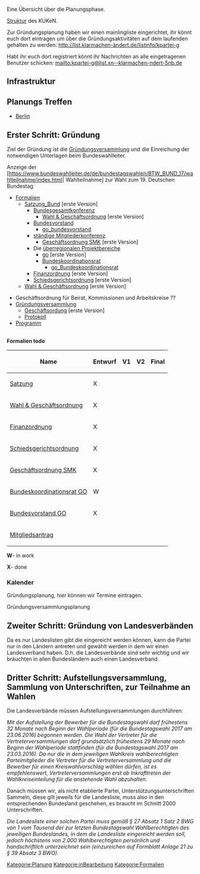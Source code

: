 Eine Übersicht über die Planungsphase.

[[Struktur_KUKeN_Bund| Struktur]] des KUKeN.

Zur Gründungsplanung haben wir einen mainlingliste eingerichtet, ihr könnt euch dort eintragen um über die Gründungsaktivitäten auf dem laufenden gehalten zu werden:
http://list.klarmachen-ändert.de/listinfo/kpartei-g

Habt ihr euch dort registriert könnt ihr Nachrichten an alle eingetragenen Benutzer schicken: 
mailto:kpartei-g@list.xn--klarmachen-ndert-5nb.de

== Infrastruktur ==

{{:Partei_Infrastruktur}}

== Planungs Treffen ==

* [[Planungstreffen_Berlin| Berlin]]

== Erster Schritt: Gründung ==

Ziel der Gründung ist die [[Gründungsversammlung]] und die Einreichung der notwendigen Unterlagen beim Bundeswahlleiter. 

Anzeige der  [https://www.bundeswahlleiter.de/de/bundestagswahlen/BTW_BUND_17/wahlteilnahme/index.html| Wahlteilnahme] zur Wahl zum 19. Deutschen Bundestag

* [[Formalien]]
** [[Satzung_Bund]] [erste Version]
***[[Bundesgesamtkonferenz]]
****[[Go|Wahl & Geschäftsordnung]] [erste Version]
***[[Bundesvorstand]]
****[[go_bundesvorstand]]
***[[ständige Mitgliederkonferenz]]
****[[Go_smk| Geschäftsordnung SMK]] [erste Version]
***Die [[überregionalen Projektbereiche]]
****[[go]] [erste Version]
****[[Bundeskoordinationsrat]]
*****[[go_Bundeskoordinationsrat]]
***[[Finanzordnung_Bund|Finanzordnung]] [erste Version]
***[[Schiedsgerichtsordnung_Bund|Schiedsgerichtsordnung]] [erste Version]
**[[Go|Wahl & Geschäftsordnung]] [erste Version]

{{Kalenderblatt
 |Typ    = Gründungsversammlung
 |Titel  = Gründungsversammlung
 |Link   = Gründungsversammlung
 |Datum  = 24.09.2016
 |Zeit   = (SS:MM)
 |Lokal  = hier die ....
 |Straße = ....
 |PLZ    = ...
 |Ort    = ..
}}
*Geschäftsordnung für Beirat, Kommissionen und Arbeitskreise ??
* [[Gründungsversammlung]]
** [[Go| Geschäftsordung]] [erste Version]
** [[Protokoll]]
*[[Programm]]

<br />

'''Formalien todo'''

{| class="wikitable"
|-
! Name !! Entwurf !! V1 !! V2 !! Final
|-
| [[Satzung]] || X ||  ||  ||
|-
| [[Go|Wahl & Geschäftsordnung]] || X ||  ||  ||
|-
| [[Finanzordnung_Bund|Finanzordnung]] || X ||  ||   ||
|-
| [[Schiedsgerichtsordnung_Bund|Schiedsgerichtsordnung]] || X ||  ||   ||
|-
| [[Go_smk| Geschäftsordnung SMK]] || X ||  ||   ||
|-
| [[go_Bundeskoordinationsrat| Bundeskoordinationsrat GO]] || W ||  ||   ||
|-
| [[go_bundesvorstand| Bundesvorstand GO]] || X ||  ||   ||
|-
| [[Mitgliedsantrag]] ||   ||  ||  ||
|}
'''W'''- in work

'''X'''- done

=== Kalender ===

Gründungsplanung, hier können wir Termine eintragen.

<mscalendar>Gründungsversammlungsplanung</mscalendar>

== Zweiter Schritt: Gründung von Landesverbänden ==

Da es nur Landeslisten gibt die eingereicht werden können, kann die Partei nur in den Ländern antreten und gewählt werden in dem wir einen Landesverband haben. D.h. die Landesverbände sind sehr wichtig und wir bräuchten in allen Bundesländern auch einen Landesverband. 

== Dritter Schritt: Aufstellungsversammlung, Sammlung von Unterschriften, zur Teilnahme an Wahlen ==

Die Landesverbände müssen Aufstellungsversammlungen durchführen:

''Mit der Aufstellung der Bewerber für die Bundestagswahl darf frühestens 32 Monate nach Beginn der Wahlperiode (für die Bundestagswahl 2017 am 23.06.2016) begonnen werden. Die Wahl der Vertreter für die Vertreterversammlungen darf grundsätzlich frühestens 29 Monate nach Beginn der Wahlperiode stattfinden (für die Bundestagswahl 2017 am 23.03.2016). Da nur die in dem jeweiligen Wahlkreis wahlberechtigten Parteimitglieder die Vertreter für die Vertreterversammlung und die Bewerber für einen Kreiswahlvorschlag wählen dürfen, ist es empfehlenswert, Vertreterversammlungen erst ab Inkrafttreten der Wahlkreiseinteilung für die anstehende Wahl abzuhalten.''

Danach müssen wir, als nicht etablierte Partei, Unterstützungsunterschriften Sammeln, diese gilt jeweils für die Landesliste, muss also in den entsprechenden Bundesland geschehen, es braucht im Schnitt 2000 Unterschriften. 

''Die Landesliste einer solchen Partei muss gemäß § 27 Absatz 1 Satz 2 BWG von 1 vom Tausend der zur letzten Bundestagswahl Wahlberechtigten des jeweiligen Bundeslandes, in dem die Landesliste eingereicht werden soll, jedoch höchstens von 2.000 Wahlberechtigten persönlich und handschriftlich unterzeichnet sein (einzureichen auf Formblatt Anlage 21 zu § 39 Absatz 3 BWO).''


[[Kategorie:Planung]]
[[Kategorie:inBearbeitung]]
[[Kategorie:Formalien]]